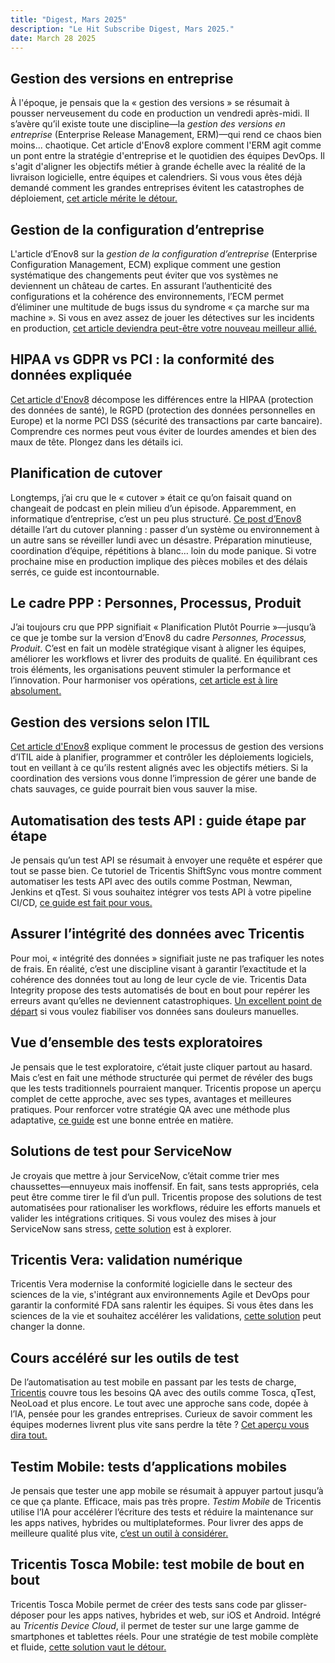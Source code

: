 ```yaml
---
title: "Digest, Mars 2025"
description: "Le Hit Subscribe Digest, Mars 2025."
date: March 28 2025
---
```


## Gestion des versions en entreprise

À l'époque, je pensais que la « gestion des versions » se résumait à pousser nerveusement du code en production un vendredi après-midi. Il s’avère qu’il existe toute une discipline—la _gestion des versions en entreprise_ (Enterprise Release Management, ERM)—qui rend ce chaos bien moins... chaotique. Cet article d'Enov8 explore comment l'ERM agit comme un pont entre la stratégie d'entreprise et le quotidien des équipes DevOps. Il s'agit d'aligner les objectifs métier à grande échelle avec la réalité de la livraison logicielle, entre équipes et calendriers. Si vous vous êtes déjà demandé comment les grandes entreprises évitent les catastrophes de déploiement, [cet article mérite le détour.](https://www.enov8.com/blog/enterprise-release-management-bridge-corporate-strategy-devops/)

## Gestion de la configuration d’entreprise

L'article d’Enov8 sur la _gestion de la configuration d’entreprise_ (Enterprise Configuration Management, ECM) explique comment une gestion systématique des changements peut éviter que vos systèmes ne deviennent un château de cartes. En assurant l’authenticité des configurations et la cohérence des environnements, l’ECM permet d’éliminer une multitude de bugs issus du syndrome « ça marche sur ma machine ». Si vous en avez assez de jouer les détectives sur les incidents en production, [cet article deviendra peut-être votre nouveau meilleur allié.](https://www.enov8.com/blog/five-reasons-you-need-enterprise-configuration-management/)

## HIPAA vs GDPR vs PCI : la conformité des données expliquée 

[Cet article d'Enov8](https://www.enov8.com/blog/hipaa-vs-gdpr-vs-pci/) décompose les différences entre la HIPAA (protection des données de santé), le RGPD (protection des données personnelles en Europe) et la norme PCI DSS (sécurité des transactions par carte bancaire). Comprendre ces normes peut vous éviter de lourdes amendes et bien des maux de tête. Plongez dans les détails ici.​

## Planification de cutover

Longtemps, j’ai cru que le « cutover » était ce qu’on faisait quand on changeait de podcast en plein milieu d’un épisode. Apparemment, en informatique d’entreprise, c’est un peu plus structuré. [Ce post d’Enov8](https://www.enov8.com/blog/mastering-the-art-of-cutover-planning-a-step-by-step-guide/) détaille l’art du cutover planning : passer d’un système ou environnement à un autre sans se réveiller lundi avec un désastre. Préparation minutieuse, coordination d’équipe, répétitions à blanc… loin du mode panique. Si votre prochaine mise en production implique des pièces mobiles et des délais serrés, ce guide est incontournable.

## Le cadre PPP : Personnes, Processus, Produit

J’ai toujours cru que PPP signifiait « Planification Plutôt Pourrie »—jusqu’à ce que je tombe sur la version d’Enov8 du cadre _Personnes, Processus, Produit_. C’est en fait un modèle stratégique visant à aligner les équipes, améliorer les workflows et livrer des produits de qualité. En équilibrant ces trois éléments, les organisations peuvent stimuler la performance et l’innovation. Pour harmoniser vos opérations, [cet article est à lire absolument.​](https://www.enov8.com/blog/the-ppp-people-process-product-framework/)

## Gestion des versions selon ITIL

[Cet article d'Enov8](https://www.enov8.com/blog/what-is-release-management-in-itil-guide-and-best-practices/) explique comment le processus de gestion des versions d’ITIL aide à planifier, programmer et contrôler les déploiements logiciels, tout en veillant à ce qu’ils restent alignés avec les objectifs métiers. Si la coordination des versions vous donne l’impression de gérer une bande de chats sauvages, ce guide pourrait bien vous sauver la mise.​

## Automatisation des tests API : guide étape par étape

Je pensais qu’un test API se résumait à envoyer une requête et espérer que tout se passe bien. Ce tutoriel de Tricentis ShiftSync vous montre comment automatiser les tests API avec des outils comme Postman, Newman, Jenkins et qTest. Si vous souhaitez intégrer vos tests API à votre pipeline CI/CD, [ce guide est fait pour vous.​](https://www.tricentis.com/blog/automated-api-testing-tutorial)

## Assurer l’intégrité des données avec Tricentis

Pour moi, « intégrité des données » signifiait juste ne pas trafiquer les notes de frais. En réalité, c’est une discipline visant à garantir l’exactitude et la cohérence des données tout au long de leur cycle de vie. Tricentis Data Integrity propose des tests automatisés de bout en bout pour repérer les erreurs avant qu’elles ne deviennent catastrophiques. [Un excellent point de départ](https://www.tricentis.com/learn/data-integrity) si vous voulez fiabiliser vos données sans douleurs manuelles.​

## Vue d’ensemble des tests exploratoires

Je pensais que le test exploratoire, c’était juste cliquer partout au hasard. Mais c’est en fait une méthode structurée qui permet de révéler des bugs que les tests traditionnels pourraient manquer. Tricentis propose un aperçu complet de cette approche, avec ses types, avantages et meilleures pratiques. Pour renforcer votre stratégie QA avec une méthode plus adaptative, [ce guide](https://www.tricentis.com/learn/exploratory-testing) est une bonne entrée en matière.​

## Solutions de test pour ServiceNow

Je croyais que mettre à jour ServiceNow, c’était comme trier mes chaussettes—ennuyeux mais inoffensif. En fait, sans tests appropriés, cela peut être comme tirer le fil d’un pull. Tricentis propose des solutions de test automatisées pour rationaliser les workflows, réduire les efforts manuels et valider les intégrations critiques. Si vous voulez des mises à jour ServiceNow sans stress, [cette solution](https://www.tricentis.com/fr/solutions/tests-servicenow) est à explorer.​

## Tricentis Vera: validation numérique

Tricentis Vera modernise la conformité logicielle dans le secteur des sciences de la vie, s'intégrant aux environnements Agile et DevOps pour garantir la conformité FDA sans ralentir les équipes. Si vous êtes dans les sciences de la vie et souhaitez accélérer les validations, [cette solution](https://www.tricentis.com/fr/produits/validation-digitale-vera) peut changer la donne.​

## Cours accéléré sur les outils de test

De l’automatisation au test mobile en passant par les tests de charge, [Tricentis](https://www.tricentis.com/fr) couvre tous les besoins QA avec des outils comme Tosca, qTest, NeoLoad et plus encore. Le tout avec une approche sans code, dopée à l’IA, pensée pour les grandes entreprises. Curieux de savoir comment les équipes modernes livrent plus vite sans perdre la tête ? [Cet aperçu vous dira tout.​](https://www.tricentis.com/learn/testing-tools)

## Testim Mobile: tests d’applications mobiles

Je pensais que tester une app mobile se résumait à appuyer partout jusqu’à ce que ça plante. Efficace, mais pas très propre. _Testim Mobile_ de Tricentis utilise l’IA pour accélérer l’écriture des tests et réduire la maintenance sur les apps natives, hybrides ou multiplateformes. Pour livrer des apps de meilleure qualité plus vite, [c’est un outil à considérer.](https://www.tricentis.com/fr/produits/testim-mobile)

## Tricentis Tosca Mobile: test mobile de bout en bout

Tricentis Tosca Mobile permet de créer des tests sans code par glisser-déposer pour les apps natives, hybrides et web, sur iOS et Android. Intégré au _Tricentis Device Cloud_, il permet de tester sur une large gamme de smartphones et tablettes réels. Pour une stratégie de test mobile complète et fluide, [cette solution vaut le détour.​](https://www.tricentis.com/fr/produits/automatisation-continu-tests-tosca/tests-mobiles) 